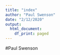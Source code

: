 ```yaml
---
title: "index"
author: "Paul Swenson"
date: "2/12/2020"
output: 
  html_document:
    df_print: paged
---
```



#Paul Swenson